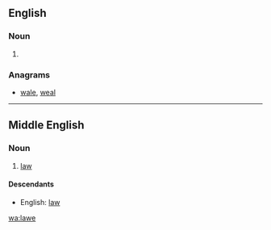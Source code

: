 ==English==

===Noun===
{{en-noun}}

# {{obsolete spelling of|law}}

===Anagrams===
* [[wale#English|wale]], [[weal#English|weal]]

----

==Middle English==
<!--this Middle English entry was created using Template:new enm entry-->
===Noun===
{{enm-noun}}

# [[law]]

====Descendants====
* English: [[law]]

[[wa:lawe]]